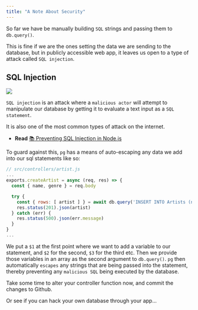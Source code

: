 ```yaml
---
title: "A Note About Security"
---
```


So far we have be manually building `SQL` strings and passing them to `db.query()`.

This is fine if we are the ones setting the data we are sending to the database, but in publicly accessible web app, it leaves us open to a type of attack called `SQL injection`.

## SQL Injection

![](https://imgs.xkcd.com/comics/exploits_of_a_mom.png)

`SQL injection` is an attack where a `malicious actor` will attempt to manipulate our database by getting it to evaluate a text input as a `SQL statement`.

It is also one of the most common types of attack on the internet.

- **Read** [:books: Preventing SQL Injection in Node.js](https://www.veracode.com/blog/secure-development/how-prevent-sql-injection-nodejs)

To guard against this, `pg` has a means of auto-escaping any data we add into our sql statements like so:

```js
// src/controllers/artist.js
...
exports.createArtist = async (req, res) => {
  const { name, genre } = req.body

  try {
    const { rows: [ artist ] } = await db.query('INSERT INTO Artists (name, genre) VALUES ($1, $2) RETURNING *', [name, genre])
    res.status(201).json(artist)
  } catch (err) {
    res.status(500).json(err.message)
  }
}
...
```

We put a `$1` at the first point where we want to add a variable to our statement, and `$2` for the second, `$3` for the third etc. Then we provide those variables in an array as the second argument to `db.query()`. `pg` then automatically `escapes` any strings that are being passed into the statement, thereby preventing any `malicious SQL` being executed by the database.

Take some time to alter your controller function now, and commit the changes to Github.

Or see if you can hack your own database through your app...